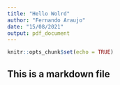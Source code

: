 ```yaml
---
title: "Hello Wolrd"
author: "Fernando Araujo"
date: "15/08/2021"
output: pdf_document
---
```


```r
knitr::opts_chunk$set(echo = TRUE)
```

## This is a markdown file